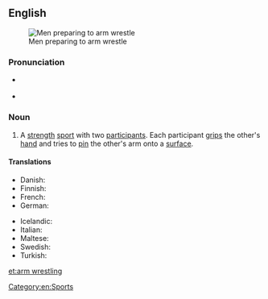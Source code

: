 ==English==
{{wikipedia}}
[[Image:Wikimania_4_augustus_2005_011.jpg|thumb|Men preparing to arm wrestle]]

===Pronunciation===
* {{a|UK}} {{IPA|/ˈɑːm ˌɹɛs.lɪŋ/}}
* {{a|US}} {{IPA|/ˈɑɹm ˌɹɛs.lɪŋ/}}

===Noun===
{{en-noun|-|sg=[[arm]] [[wrestling]]}}

# A [[strength]] [[sport]] with two [[participant]]s.  Each participant [[grip]]s the other's [[hand]] and tries to [[pin]] the other's arm onto a [[surface]].

====Translations====
{{trans-top|a sport}}
* Danish: {{t-|da|armlægning|c}}
* Finnish: {{t-|fi|kädenvääntö}}
* French: {{t+|fr|bras de fer|m}}
* German: {{t|de|Armdrücken|n}}
{{trans-mid}}
* Icelandic: {{t|is|sjómaður|m}}
* Italian: {{t|it|braccio di ferro}}
* Maltese: {{t|mt|tal-id|xs=Maltese}}
* Swedish: {{t+|sv|armbrytning|c}}
* Turkish: {{t|tr|bilek güreşi}}
{{trans-bottom}}

[[Category:en:Sports]]

[[et:arm wrestling]]